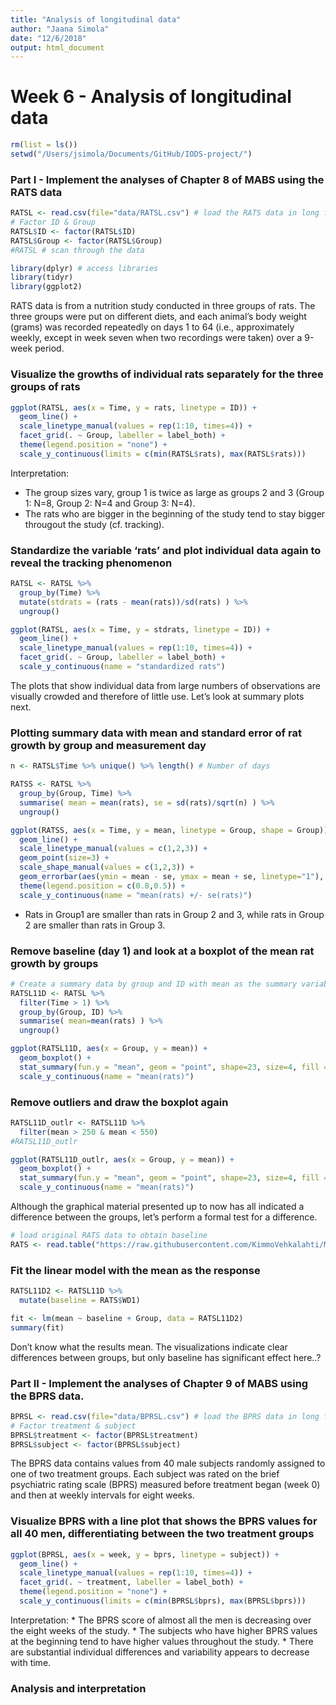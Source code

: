 ```yaml
---
title: "Analysis of longitudinal data"
author: "Jaana Simola"
date: "12/6/2018"
output: html_document
---
```


# Week 6 - Analysis of longitudinal data


```r
rm(list = ls())
setwd("/Users/jsimola/Documents/GitHub/IODS-project/")
```


### Part I - Implement the analyses of Chapter 8 of MABS using the RATS data

```r
RATSL <- read.csv(file="data/RATSL.csv") # load the RATS data in long form (176 obs. 5 vars)
# Factor ID & Group
RATSL$ID <- factor(RATSL$ID)
RATSL$Group <- factor(RATSL$Group)
#RATSL # scan through the data
```

```r
library(dplyr) # access libraries
library(tidyr)
library(ggplot2)
```
  
RATS data is from a nutrition study conducted in three groups of rats. The three groups were put on different diets, and each animal’s body weight (grams) was recorded repeatedly on days 1 to 64 (i.e., approximately weekly, except in week seven when two recordings were taken) over a 9-week period. 

### Visualize the growths of individual rats separately for the three groups of rats
```r
ggplot(RATSL, aes(x = Time, y = rats, linetype = ID)) +
  geom_line() +
  scale_linetype_manual(values = rep(1:10, times=4)) +
  facet_grid(. ~ Group, labeller = label_both) +
  theme(legend.position = "none") + 
  scale_y_continuous(limits = c(min(RATSL$rats), max(RATSL$rats)))
```
  
Interpretation:
  
* The group sizes vary, group 1 is twice as large as groups 2 and 3 (Group 1: N=8, Group 2: N=4 and Group 3: N=4).
* The rats who are bigger in the beginning of the study tend to stay bigger througout the study (cf. tracking).

### Standardize the variable 'rats' and plot individual data again to reveal the tracking phenomenon 
```r
RATSL <- RATSL %>%
  group_by(Time) %>%
  mutate(stdrats = (rats - mean(rats))/sd(rats) ) %>%
  ungroup()

ggplot(RATSL, aes(x = Time, y = stdrats, linetype = ID)) +
  geom_line() +
  scale_linetype_manual(values = rep(1:10, times=4)) +
  facet_grid(. ~ Group, labeller = label_both) +
  scale_y_continuous(name = "standardized rats")
```
  
The plots that show individual data from large numbers of observations are visually crowded and therefore of little use. Let's look at summary plots next.

### Plotting summary data with mean and standard error of rat growth by group and measurement day 
```r

n <- RATSL$Time %>% unique() %>% length() # Number of days

RATSS <- RATSL %>%
  group_by(Group, Time) %>%
  summarise( mean = mean(rats), se = sd(rats)/sqrt(n) ) %>%
  ungroup()

ggplot(RATSS, aes(x = Time, y = mean, linetype = Group, shape = Group)) +
  geom_line() +
  scale_linetype_manual(values = c(1,2,3)) +
  geom_point(size=3) +
  scale_shape_manual(values = c(1,2,3)) +
  geom_errorbar(aes(ymin = mean - se, ymax = mean + se, linetype="1"), width=0.3) +
  theme(legend.position = c(0.8,0.5)) +
  scale_y_continuous(name = "mean(rats) +/- se(rats)")
```
  
* Rats in Group1 are smaller than rats in Group 2 and 3, while rats in Group 2 are smaller than rats in Group 3.

### Remove baseline (day 1) and look at a boxplot of the mean rat growth by groups 
```r
# Create a summary data by group and ID with mean as the summary variable (ignoring baseline day 1).
RATSL11D <- RATSL %>%
  filter(Time > 1) %>%
  group_by(Group, ID) %>%
  summarise( mean=mean(rats) ) %>%
  ungroup()

ggplot(RATSL11D, aes(x = Group, y = mean)) +
  geom_boxplot() +
  stat_summary(fun.y = "mean", geom = "point", shape=23, size=4, fill = "white") +
  scale_y_continuous(name = "mean(rats)")
```
  
### Remove outliers and draw the boxplot again
```r
RATSL11D_outlr <- RATSL11D %>%
  filter(mean > 250 & mean < 550) 
#RATSL11D_outlr 

ggplot(RATSL11D_outlr, aes(x = Group, y = mean)) +
  geom_boxplot() +
  stat_summary(fun.y = "mean", geom = "point", shape=23, size=4, fill = "white") +
  scale_y_continuous(name = "mean(rats)")
```


Although the graphical material presented up to now has all indicated a difference between the groups, let's perform a formal test for a difference.

```r
# load original RATS data to obtain baseline
RATS <- read.table("https://raw.githubusercontent.com/KimmoVehkalahti/MABS/master/Examples/data/rats.txt", header = TRUE, sep = "\t")
```

### Fit the linear model with the mean as the response 
```r
RATSL11D2 <- RATSL11D %>%
  mutate(baseline = RATS$WD1)

fit <- lm(mean ~ baseline + Group, data = RATSL11D2)
summary(fit)
```
  
Don't know what the results mean. The visualizations indicate clear differences between groups, but only baseline has significant effect here..?  

### Part II - Implement the analyses of Chapter 9 of MABS using the BPRS data.

```r
BPRSL <- read.csv(file="data/BPRSL.csv") # load the BPRS data in long form (360 obs. 5 vars)
# Factor treatment & subject
BPRSL$treatment <- factor(BPRSL$treatment)
BPRSL$subject <- factor(BPRSL$subject)
```
  
The BPRS data contains values from 40 male subjects randomly assigned to one of two treatment groups. Each subject was rated on the brief psychiatric rating scale (BPRS) measured before treatment began (week 0) and then at weekly intervals for eight weeks.

### Visualize BPRS with a line plot that shows the BPRS values for all 40 men, differentiating between the two  treatment groups 
```r
ggplot(BPRSL, aes(x = week, y = bprs, linetype = subject)) +
  geom_line() +
  scale_linetype_manual(values = rep(1:10, times=4)) +
  facet_grid(. ~ treatment, labeller = label_both) +
  theme(legend.position = "none") + 
  scale_y_continuous(limits = c(min(BPRSL$bprs), max(BPRSL$bprs)))
```
  
Interpretation:
* The BPRS score of almost all the men is decreasing over the eight weeks of the study.
* The subjects who have higher BPRS values at the beginning tend to have higher values throughout the study.
* There are substantial individual differences and variability appears to decrease with time.




### Analysis and interpretation